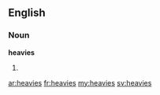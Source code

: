 ==English==

===Noun===
'''heavies'''

# {{plural of|[[heavy]]}}

[[ar:heavies]]
[[fr:heavies]]
[[my:heavies]]
[[sv:heavies]]